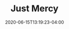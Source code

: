 ---
title: Just Mercy
artist: Destin Daniel Cretton
status: Watched
cover: ./assets/just mercy.jpeg
date: 2020-06-15T13:19:23-04:00
tags: ["inbox"]
---